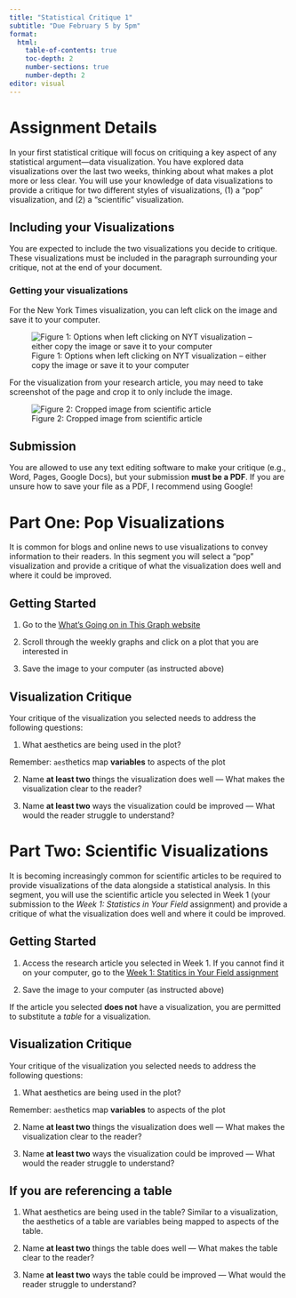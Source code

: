 ```yaml
---
title: "Statistical Critique 1"
subtitle: "Due February 5 by 5pm"
format: 
  html:
    table-of-contents: true
    toc-depth: 2
    number-sections: true
    number-depth: 2
editor: visual
---
```


# Assignment Details

In your first statistical critique will focus on critiquing a key aspect of any statistical argument---data visualization. You have explored data visualizations over the last two weeks, thinking about what makes a plot more or less clear. You will use your knowledge of data visualizations to provide a critique for two different styles of visualizations, (1) a "pop" visualization, and (2) a "scientific" visualization.

## Including your Visualizations

You are expected to include the two visualizations you decide to critique. These visualizations must be included in the paragraph surrounding your critique, not at the end of your document.

### Getting your visualizations

For the New York Times visualization, you can left click on the image and save it to your computer.

![Figure 1: Options when left clicking on NYT visualization -- either copy the image or save it to your computer](images/save_nyt.png)

For the visualization from your research article, you may need to take screenshot of the page and crop it to only include the image.

![Figure 2: Cropped image from scientific article](images/placebo_crop.png)

## Submission

You are allowed to use any text editing software to make your critique (e.g., Word, Pages, Google Docs), but your submission **must be a PDF**. If you are unsure how to save your file as a PDF, I recommend using Google!

# Part One: Pop Visualizations

It is common for blogs and online news to use visualizations to convey information to their readers. In this segment you will select a "pop" visualization and provide a critique of what the visualization does well and where it could be improved.

## Getting Started

1.  Go to the [What's Going on in This Graph website](https://www.nytimes.com/column/whats-going-on-in-this-graph)

2.  Scroll through the weekly graphs and click on a plot that you are interested in

3.  Save the image to your computer (as instructed above)

## Visualization Critique

Your critique of the visualization you selected needs to address the following questions:

1.  What aesthetics are being used in the plot?

::: callout-tip
Remember: `aes`thetics map **variables** to aspects of the plot
:::

2.  Name **at least two** things the visualization does well --- What makes the visualization clear to the reader?

3.  Name **at least two** ways the visualization could be improved --- What would the reader struggle to understand?

# Part Two: Scientific Visualizations

It is becoming increasingly common for scientific articles to be required to provide visualizations of the data alongside a statistical analysis. In this segment, you will use the scientific article you selected in Week 1 (your submission to the *Week 1: Statistics in Your Field* assignment) and provide a critique of what the visualization does well and where it could be improved.

## Getting Started

1.  Access the research article you selected in Week 1. If you cannot find it on your computer, go to the [Week 1: Statitics in Your Field assignment](https://canvas.calpoly.edu/)

2.  Save the image to your computer (as instructed above)

::: callout-caution
If the article you selected **does not** have a visualization, you are permitted to substitute a *table* for a visualization.
:::

## Visualization Critique

Your critique of the visualization you selected needs to address the following questions:

1.  What aesthetics are being used in the plot?

::: callout-tip
Remember: `aes`thetics map **variables** to aspects of the plot
:::

2.  Name **at least two** things the visualization does well --- What makes the visualization clear to the reader?

3.  Name **at least two** ways the visualization could be improved --- What would the reader struggle to understand?


::: {.callout-tip} 
# If you are referencing a table

1.  What aesthetics are being used in the table? Similar to a visualization, the aesthetics of a table are variables being mapped to aspects of the table.

2.  Name **at least two** things the table does well --- What makes the table clear to the reader?

3.  Name **at least two** ways the table could be improved --- What would the reader struggle to understand?
:::
